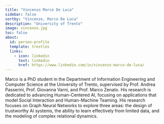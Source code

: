 ```yaml
---
title: "Vincenzo Marco De Luca"
sidebar: false
sortby: "Vincenzo, Marco De Luca"
description: "University of Trento"
image: vincenzo.jpg
toc: false
about:
  id: person-profile
  template: trestles
  links:
    - icon: linkedin
      text: linkedin
      href: https://www.linkedin.com/in/vincenzo-marco-de-luca/
---
```


Marco is a PhD student in the Department of Information Engineering and Computer Science at the University of Trento, supervised by Prof. Andrea Passerini, Prof. Giovanna Varni, and Prof. Marco Zenato. His research is dedicated to advancing Human-Centered AI, focusing on applications that model Social Interaction and Human-Machine Teaming. His research focuses on Graph Neural Networks to explore three areas: the design of trustworthy AI systems, the ability to learn effectively from limited data, and the modeling of complex relational dynamics.
